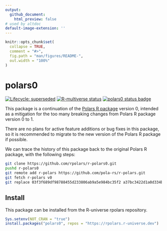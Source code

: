 ```yaml
---
output:
  github_document:
    html_preview: false
# used by altdoc
default-image-extension: ''
---
```


<!-- README.md is generated from README.Rmd. Please edit that file -->

```r
knitr::opts_chunk$set(
  collapse = TRUE,
  comment = "#>",
  fig.path = "man/figures/README-",
  out.width = "100%"
)
```

# polars0

<!-- badges: start -->
[![Lifecycle: superseded](https://img.shields.io/badge/lifecycle-superseded-orange.svg)](https://lifecycle.r-lib.org/articles/stages.html#superseded)
[![R-multiverse status](https://img.shields.io/badge/dynamic/json?url=https%3A%2F%2Fcommunity.r-multiverse.org%2Fapi%2Fpackages%2Fpolars0&query=%24.Version&label=r-multiverse)](https://community.r-multiverse.org/polars0)
[![polars0 status badge](https://rpolars.r-universe.dev/polars0/badges/version)](https://rpolars.r-universe.dev/polars0)
<!-- badges: end -->

This package is a continuation of the [Polars R package](https://github.com/pola-rs/r-polars) version 0,
intended as a mitigation for the too many breaking changes from Polars R package version 0 to 1.

There are no plans for active feature additions or bug fixes in this package,
so it is recommended to migrate to the new version of the Polars R package if possible.

We can trace the history of this package back to the original Polars R package,
with the following steps:

```sh
git clone https://github.com/rpolars/r-polars0.git
pushd r-polars0
git remote add r-polars https://github.com/pola-rs/r-polars.git
git fetch r-polars v0
git replace 03f3f689df98788455d233806ab9a5e984bc35f2 a37bc3422d1a0d334b068cdf137b5ee77e210163
```

## Install

This package can be installed from the R-universe rpolars repository.

```r
Sys.setenv(NOT_CRAN = "true")
install.packages("polars0", repos = "https://rpolars.r-universe.dev")
```
